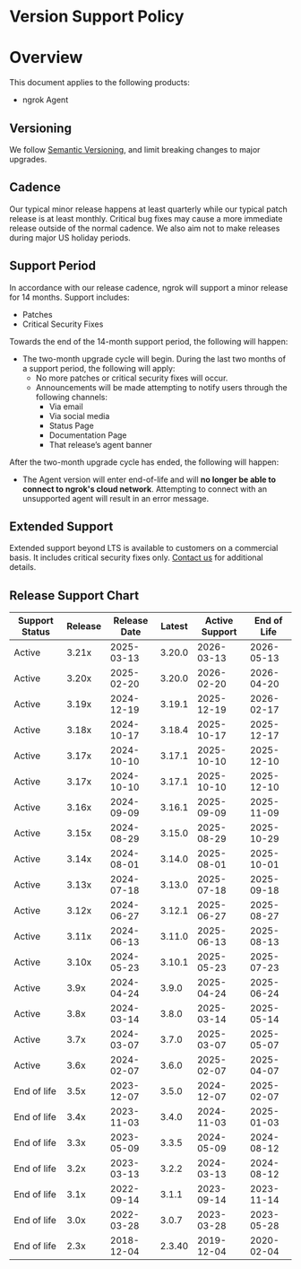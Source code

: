# Version Support Policy

# Overview

This document applies to the following products:

- ngrok Agent

## Versioning

We follow [Semantic Versioning](https://semver.org/), and limit breaking changes to major upgrades.

## Cadence

Our typical minor release happens at least quarterly while our typical patch release is at least monthly. Critical bug fixes may cause a more immediate release outside of the normal cadence. We also aim not to make releases during major US holiday periods.

## Support Period

In accordance with our release cadence, ngrok will support a minor release for 14 months. Support includes:

- Patches
- Critical Security Fixes

Towards the end of the 14-month support period, the following will happen:

- The two-month upgrade cycle will begin. During the last two months of a support period, the following will apply:
  - No more patches or critical security fixes will occur.
  - Announcements will be made attempting to notify users through the following channels:
    - Via email
    - Via social media
    - Status Page
    - Documentation Page
    - That release’s agent banner

After the two-month upgrade cycle has ended, the following will happen:

- The Agent version will enter end-of-life and will **no longer be able to connect to ngrok's cloud network**. Attempting to connect with an unsupported agent will result in an error message.

## Extended Support

Extended support beyond LTS is available to customers on a commercial basis. It includes critical security fixes only. [Contact us](mailto:support@ngrok.com?subject=Extended%20Support%20Inquiry) for additional details.

## Release Support Chart

| Support Status | Release | Release Date | Latest | Active Support | End of Life |
| -------------- | ------- | ------------ | ------ | -------------- | ----------- |
| Active         | 3.21x   | 2025-03-13   | 3.20.0 | 2026-03-13     | 2026-05-13  |
| Active         | 3.20x   | 2025-02-20   | 3.20.0 | 2026-02-20     | 2026-04-20  |
| Active         | 3.19x   | 2024-12-19   | 3.19.1 | 2025-12-19     | 2026-02-17  |
| Active         | 3.18x   | 2024-10-17   | 3.18.4 | 2025-10-17     | 2025-12-17  |
| Active         | 3.17x   | 2024-10-10   | 3.17.1 | 2025-10-10     | 2025-12-10  |
| Active         | 3.17x   | 2024-10-10   | 3.17.1 | 2025-10-10     | 2025-12-10  |
| Active         | 3.16x   | 2024-09-09   | 3.16.1 | 2025-09-09     | 2025-11-09  |
| Active         | 3.15x   | 2024-08-29   | 3.15.0 | 2025-08-29     | 2025-10-29  |
| Active         | 3.14x   | 2024-08-01   | 3.14.0 | 2025-08-01     | 2025-10-01  |
| Active         | 3.13x   | 2024-07-18   | 3.13.0 | 2025-07-18     | 2025-09-18  |
| Active         | 3.12x   | 2024-06-27   | 3.12.1 | 2025-06-27     | 2025-08-27  |
| Active         | 3.11x   | 2024-06-13   | 3.11.0 | 2025-06-13     | 2025-08-13  |
| Active         | 3.10x   | 2024-05-23   | 3.10.1 | 2025-05-23     | 2025-07-23  |
| Active         | 3.9x    | 2024-04-24   | 3.9.0  | 2025-04-24     | 2025-06-24  |
| Active         | 3.8x    | 2024-03-14   | 3.8.0  | 2025-03-14     | 2025-05-14  |
| Active         | 3.7x    | 2024-03-07   | 3.7.0  | 2025-03-07     | 2025-05-07  |
| Active         | 3.6x    | 2024-02-07   | 3.6.0  | 2025-02-07     | 2025-04-07  |
| End of life    | 3.5x    | 2023-12-07   | 3.5.0  | 2024-12-07     | 2025-02-07  |
| End of life    | 3.4x    | 2023-11-03   | 3.4.0  | 2024-11-03     | 2025-01-03  |
| End of life    | 3.3x    | 2023-05-09   | 3.3.5  | 2024-05-09     | 2024-08-12  |
| End of life    | 3.2x    | 2023-03-13   | 3.2.2  | 2024-03-13     | 2024-08-12  |
| End of life    | 3.1x    | 2022-09-14   | 3.1.1  | 2023-09-14     | 2023-11-14  |
| End of life    | 3.0x    | 2022-03-28   | 3.0.7  | 2023-03-28     | 2023-05-28  |
| End of life    | 2.3x    | 2018-12-04   | 2.3.40 | 2019-12-04     | 2020-02-04  |
